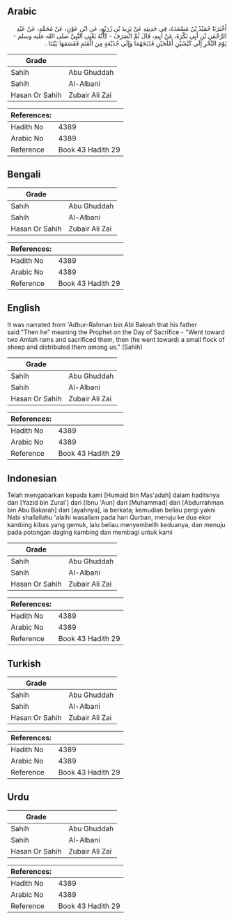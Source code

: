 ## Arabic


<div dir="rtl" lang="ar" style={{fontSize:'larger',backgroundColor:'#f8f9fa',padding:20}}>
أَخْبَرَنَا حُمَيْدُ بْنُ مَسْعَدَةَ، فِي حَدِيثِهِ عَنْ يَزِيدَ بْنِ زُرَيْعٍ، عَنِ ابْنِ عَوْنٍ، عَنْ مُحَمَّدٍ، عَنْ عَبْدِ الرَّحْمَنِ بْنِ أَبِي بَكْرَةَ، عَنْ أَبِيهِ، قَالَ ثُمَّ انْصَرَفَ - كَأَنَّهُ يَعْنِي النَّبِيَّ صلى الله عليه وسلم - يَوْمَ النَّحْرِ إِلَى كَبْشَيْنِ أَمْلَحَيْنِ فَذَبَحَهُمَا وَإِلَى جُذَيْعَةٍ مِنَ الْغَنَمِ فَقَسَمَهَا بَيْنَنَا ‏.‏
</div>
<div style={{backgroundColor:'#f8f9fa',padding:20, marginBottom: 10}}><table> <thead> <tr> <th>Grade</th> <th></th> </tr> </thead> <tbody> <tr><td>Sahih</td><td>Abu Ghuddah</td></tr><tr><td>Sahih</td><td>Al-Albani</td></tr><tr><td>Hasan Or Sahih</td><td>Zubair Ali Zai</td></tr></tbody></table><table> <thead> <tr> <th>References:</th> <th></th> </tr> </thead> <tbody><tr><td>Hadith No</td><td>4389</td></tr><tr><td>Arabic No</td><td>4389</td></tr><tr><td>Reference</td><td>Book 43 Hadith 29</td></tr></tbody></table></div>

## Bengali


<div dir="ltr" lang="bn" style={{fontSize:'larger',backgroundColor:'#f8f9fa',padding:20}}>

</div>
<div style={{backgroundColor:'#f8f9fa',padding:20, marginBottom: 10}}><table> <thead> <tr> <th>Grade</th> <th></th> </tr> </thead> <tbody> <tr><td>Sahih</td><td>Abu Ghuddah</td></tr><tr><td>Sahih</td><td>Al-Albani</td></tr><tr><td>Hasan Or Sahih</td><td>Zubair Ali Zai</td></tr></tbody></table><table> <thead> <tr> <th>References:</th> <th></th> </tr> </thead> <tbody><tr><td>Hadith No</td><td>4389</td></tr><tr><td>Arabic No</td><td>4389</td></tr><tr><td>Reference</td><td>Book 43 Hadith 29</td></tr></tbody></table></div>

## English


<div dir="ltr" lang="en" style={{fontSize:'larger',backgroundColor:'#f8f9fa',padding:20}}>
It was narrated from 'Adbur-Rahman bin Abi Bakrah that his father said:"Then he" meaning the Prophet on the Day of Sacrifice - "Went toward two Amlah rams and sacrificed them, then (he went toward) a small flock of sheep and distributed them among us." (Sahih)
</div>
<div style={{backgroundColor:'#f8f9fa',padding:20, marginBottom: 10}}><table> <thead> <tr> <th>Grade</th> <th></th> </tr> </thead> <tbody> <tr><td>Sahih</td><td>Abu Ghuddah</td></tr><tr><td>Sahih</td><td>Al-Albani</td></tr><tr><td>Hasan Or Sahih</td><td>Zubair Ali Zai</td></tr></tbody></table><table> <thead> <tr> <th>References:</th> <th></th> </tr> </thead> <tbody><tr><td>Hadith No</td><td>4389</td></tr><tr><td>Arabic No</td><td>4389</td></tr><tr><td>Reference</td><td>Book 43 Hadith 29</td></tr></tbody></table></div>

## Indonesian


<div dir="ltr" lang="id" style={{fontSize:'larger',backgroundColor:'#f8f9fa',padding:20}}>
Telah mengabarkan kepada kami [Humaid bin Mas'adah] dalam haditsnya dari [Yazid bin Zurai'] dari [Ibnu 'Aun] dari [Muhammad] dari [Abdurrahman bin Abu Bakarah] dari [ayahnya], ia berkata; kemudian beliau pergi yakni Nabi shallallahu 'alaihi wasallam pada hari Qurban, menuju ke dua ekor kambing kibas yang gemuk, lalu beliau menyembelih keduanya, dan menuju pada potongan daging kambing dan membagi untuk kami
</div>
<div style={{backgroundColor:'#f8f9fa',padding:20, marginBottom: 10}}><table> <thead> <tr> <th>Grade</th> <th></th> </tr> </thead> <tbody> <tr><td>Sahih</td><td>Abu Ghuddah</td></tr><tr><td>Sahih</td><td>Al-Albani</td></tr><tr><td>Hasan Or Sahih</td><td>Zubair Ali Zai</td></tr></tbody></table><table> <thead> <tr> <th>References:</th> <th></th> </tr> </thead> <tbody><tr><td>Hadith No</td><td>4389</td></tr><tr><td>Arabic No</td><td>4389</td></tr><tr><td>Reference</td><td>Book 43 Hadith 29</td></tr></tbody></table></div>

## Turkish


<div dir="ltr" lang="tr" style={{fontSize:'larger',backgroundColor:'#f8f9fa',padding:20}}>

</div>
<div style={{backgroundColor:'#f8f9fa',padding:20, marginBottom: 10}}><table> <thead> <tr> <th>Grade</th> <th></th> </tr> </thead> <tbody> <tr><td>Sahih</td><td>Abu Ghuddah</td></tr><tr><td>Sahih</td><td>Al-Albani</td></tr><tr><td>Hasan Or Sahih</td><td>Zubair Ali Zai</td></tr></tbody></table><table> <thead> <tr> <th>References:</th> <th></th> </tr> </thead> <tbody><tr><td>Hadith No</td><td>4389</td></tr><tr><td>Arabic No</td><td>4389</td></tr><tr><td>Reference</td><td>Book 43 Hadith 29</td></tr></tbody></table></div>

## Urdu


<div dir="rtl" lang="ur" style={{fontSize:'larger',backgroundColor:'#f8f9fa',padding:20}}>

</div>
<div style={{backgroundColor:'#f8f9fa',padding:20, marginBottom: 10}}><table> <thead> <tr> <th>Grade</th> <th></th> </tr> </thead> <tbody> <tr><td>Sahih</td><td>Abu Ghuddah</td></tr><tr><td>Sahih</td><td>Al-Albani</td></tr><tr><td>Hasan Or Sahih</td><td>Zubair Ali Zai</td></tr></tbody></table><table> <thead> <tr> <th>References:</th> <th></th> </tr> </thead> <tbody><tr><td>Hadith No</td><td>4389</td></tr><tr><td>Arabic No</td><td>4389</td></tr><tr><td>Reference</td><td>Book 43 Hadith 29</td></tr></tbody></table></div>